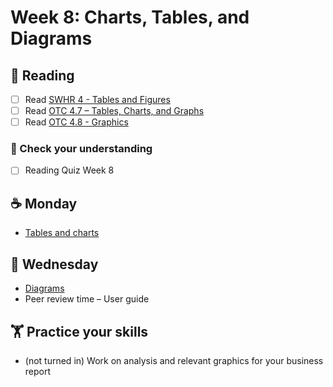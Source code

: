 # Week 8: Charts, Tables, and Diagrams
  
## 📖 Reading

  - [ ] Read [SWHR 4 - Tables and Figures](https://ehsanx.github.io/Scientific-Writing-for-Health-Research/tables-and-figures.html)
- [ ] Read [OTC 4.7 – Tables, Charts, and Graphs](https://alg.manifoldapp.org/read/open-technical-communication/section/b1ca4069-52c9-49bb-9e47-510858d4e6f3)
- [ ] Read [OTC 4.8 - Graphics](https://alg.manifoldapp.org/read/open-technical-communication/section/d03f3bce-d354-4976-b0cd-63a1476416c2)

### 🎯 Check your understanding

- [ ] Reading Quiz Week 8

## ☕ Monday

- [Tables and charts](../slides/08-tables-charts.qmd)
  
## 🐪 Wednesday

- [Diagrams](.../slides/08-diagrams.qmd)
- Peer review time – User guide

##  🏋️ Practice your skills

- (not turned in) Work on analysis and relevant graphics for your business report

